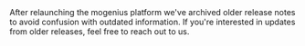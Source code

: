 ﻿---
sidebar_position: 7
---

<Note>
  After relaunching the mogenius platform we've archived older release notes to avoid confusion with outdated information. If you're interested in updates from older releases, feel free to reach out to us.
</Note>